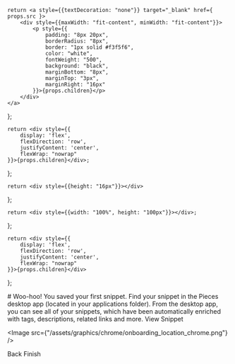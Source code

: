     return <a style={{textDecoration: "none"}} target="_blank" href={ props.src }>
        <div style={{maxWidth: "fit-content", minWidth: "fit-content"}}>
            <p style={{
                padding: "8px 20px",
                borderRadius: "8px",
                border: "1px solid #f3f5f6",
                color: "white",
                fontWeight: "500",
                background: "black",
                marginBottom: "8px",
                marginTop: "3px",
                marginRight: "16px"
            }}>{props.children}</p>
        </div>
    </a>
};

    return <div style={{
        display: 'flex',
        flexDirection: 'row',
        justifyContent: 'center',
        flexWrap: "nowrap"
    }}>{props.children}</div>;

};

    return <div style={{height: "16px"}}></div>
};

    return <div style={{width: "100%", height: "100px"}}></div>;
};

    return <div style={{
        display: 'flex',
        flexDirection: 'row',
        justifyContent: 'center',
        flexWrap: "nowrap"
    }}>{props.children}</div>
};


<HeaderSpacer></HeaderSpacer>

<CenterFlexRow>
    # Woo-hoo! You saved your first snippet.
</CenterFlexRow>

<CenterFlexRow>
    Find your snippet in the Pieces desktop app (located in your applications folder). From the desktop app, you can see all of your snippets, which have been automatically enriched with tags, descriptions, related links and more.
</CenterFlexRow>

<GridFlexRowCenter>
    <InstallButton src={"pieces-for-developers://"}>View Snippet</InstallButton>
</GridFlexRowCenter>


<Image src={"/assets/graphics/chrome/onboarding_location_chrome.png"} />

<GridFlexRowCenter>
    <InstallButton src={"https://code.pieces.app/onboarding/chrome/welcome"}>Back</InstallButton>
    <InstallButton src={"https://code.pieces.app/onboarding/chrome/finished"}>Finish</InstallButton>
</GridFlexRowCenter>

<Spacer></Spacer>
